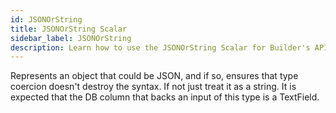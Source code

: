 ```yaml
---
id: JSONOrString
title: JSONOrString Scalar
sidebar_label: JSONOrString
description: Learn how to use the JSONOrString Scalar for Builder's API.
---
```


Represents an object that could be JSON, and if so, ensures that type coercion
doesn't destroy the syntax. If not just treat it as a string. It is expected
that the DB column that backs an input of this type is a TextField.
